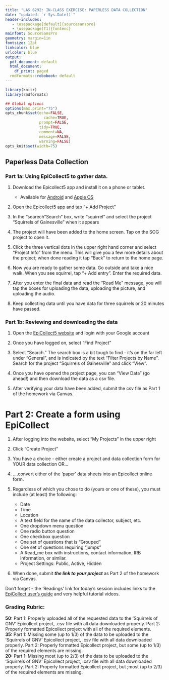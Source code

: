 ```yaml
---
title: "LAS 6292: IN-CLASS EXERCISE: PAPERLESS DATA COLLECTION"
date: "updated: `r Sys.Date()`"
header-includes:
   - \usepackage[default]{sourcesanspro}
   - \usepackage[T1]{fontenc}
mainfont: SourceSansPro
geometry: margin=1in
fontsize: 12pt
linkcolor: blue
urlcolor: blue
output:
  pdf_document: default
  html_document:
    df_print: paged
  rmdformats::robobook: default
---
```



```r
library(knitr)
library(rmdformats)

## Global options
options(max.print="75")
opts_chunk$set(echo=FALSE,
	             cache=TRUE,
               prompt=FALSE,
               tidy=TRUE,
               comment=NA,
               message=FALSE,
               warning=FALSE)
opts_knit$set(width=75)
```


## Paperless Data Collection

### Part 1a: Using EpiCollect5 to gather data.

1. Download the Epicollect5 app and install it on a phone or tablet.

    * Available for [Android](https://play.google.com/store/apps/details?id=uk.ac.imperial.epicollect.five&hl=en_US&gl=US) and [Apple OS](https://apps.apple.com/us/app/epicollect5/id1183858199)

2. Open the Epicollect5 app and tap  "+ Add Project"

3. In the "searech "Search" box, write "squirrel" and select the project "Squirrels of Gainesville" when it appears

4. The project will have been added to the home screen. Tap on the SOG project to open it.

5. Click the three vertical dots in the upper right hand corner and select "Project Info" from the menu. This will give you a few more details about the project; when done reading it tap "Back" to return to the home page.

6. Now you are ready to gather some data. Go outside and take a nice walk. When you see squirrel, tap "+ Add entry". Enter the required data.  

7. After you enter the final data and read the "Read Me" message, you will tap the boxes for uploading the data, uploading the picture, and uploading the audio. 

7. Keep collecting data until you have data for three squirrels or 20 minutes have passed. 

### Part 1b: Reviewing and downloading the data

1. Open the [EpiCollect5 website](https://five.epicollect.net/) and login with your Google account

2. Once you have logged on, select "Find Project"

3. Select "Search." The search box is a bit tough to find - it's on the far left under "General", and is indicated by the text "Filter Projects by Name". Search for the project "Squirrels of Gainesville" and click "View".

4. Once you have opened the project page, you can "View Data" (go ahead!) and then download the data as a csv file.

5. After verifying your data have been added, submit the csv file as Part 1 of the homework via Canvas.


# Part 2: Create a form using EpiCollect

1. After logging into the website, select "My Projects" in the upper right  

2. Click "Create Project"

3. You have a choice - either create a project and data collection form for YOUR data collection OR...

4. ....convert either of the 'paper' data sheets into an Epicollect online form.

5. Regardless of which you chose to do (yours or one of these), you must include (at least) the following:

    * Date
    * Time 
    * Location
    * A text field for the name of the data collector, subject, etc.
    * One dropdown menu question
    * One radio button question
    * One checkbox question
    * One set of questions that is "Grouped"
    * One set of questions requiring "jumps"
    * A Read_me box with instructions, contact information, IRB information, or similar.
    * Project Settings: Public, Active, Hidden
    

5. When done, submit **_the link to your project_** as Part 2 of the homework via Canvas. 

Don't forget - the 'Readings' link for today's session includes links to the [EpiCollect user's guide](https://docs.epicollect.net/) and very helpful tutorial videos.

### Grading Rubric: 

**50:** Part 1: Properly uploaded all of the requested data to the 'Squirrels of GNV' Epicollect project, .csv file with all data downloaded properly. Part 2: Properly formatted Epicollect project with all of the required elements.   
**35:** Part 1: Missing some (up to 1/3) of the data to be uploaded to the 'Squirrels of GNV' Epicollect project, .csv file with all data downloaded properly. Part 2: Properly formatted Epicollect project, but some (up to 1/3) of the required elements are missing.   
**20:** Part 1: Missing most (up to 2/3) of the data to be uploaded to the 'Squirrels of GNV' Epicollect project, .csv file with all data downloaded properly. Part 2: Properly formatted Epicollect project, but ;most (up to 2/3) of the required elements are missing.   